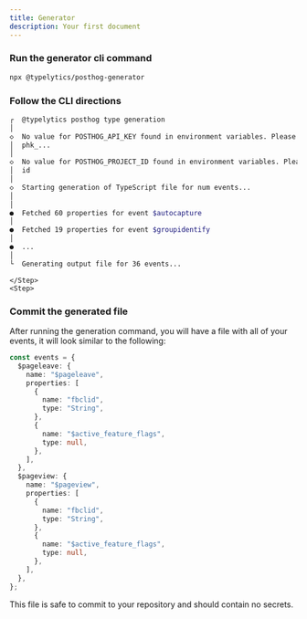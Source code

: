 ```yaml
---
title: Generator
description: Your first document
---
```



<Steps>
  <Step>

### Run the generator cli command

```bash
npx @typelytics/posthog-generator
```

  </Step>
  <Step>

### Follow the CLI directions

```bash
┌  @typelytics posthog type generation
│
◇  No value for POSTHOG_API_KEY found in environment variables. Please enter your PostHog API key
│  phk_...
│
◇  No value for POSTHOG_PROJECT_ID found in environment variables. Please enter your PostHog project ID
│  id
│
◇  Starting generation of TypeScript file for num events...
│
│
●  Fetched 60 properties for event $autocapture
│
●  Fetched 19 properties for event $groupidentify
│
●  ...
│
└  Generating output file for 36 events...
```

    </Step>
    <Step>

### Commit the generated file

After running the generation command, you will have a file with all of your events, it will look similar to the following:

```ts
const events = {
  $pageleave: {
    name: "$pageleave",
    properties: [
      {
        name: "fbclid",
        type: "String",
      },
      {
        name: "$active_feature_flags",
        type: null,
      },
    ],
  },
  $pageview: {
    name: "$pageview",
    properties: [
      {
        name: "fbclid",
        type: "String",
      },
      {
        name: "$active_feature_flags",
        type: null,
      },
    ],
  },
};
```

This file is safe to commit to your repository and should contain no secrets.

  </Step>

</Steps>
